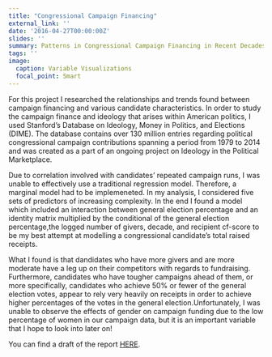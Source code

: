 ```yaml
---
title: "Congressional Campaign Financing"
external_link: ''
date: '2016-04-27T00:00:00Z'
slides: ''
summary: Patterns in Congressional Campaign Financing in Recent Decades
tags: ''
image:
  caption: Variable Visualizations
  focal_point: Smart
---
```


For this project I researched the relationships and trends found between campaign financing and various candidate characteristics. In order to study the campaign finance and ideology that arises within American politics, I used Stanford’s Database on Ideology, Money in Politics, and Elections (DIME). The database contains over 130 million entries regarding political congressional campaign contributions spanning a period from 1979 to 2014 and was created as a part of an ongoing project on Ideology in the Political Marketplace. 

Due to correlation involved with candidates’ repeated campaign runs, I was unable to effectively use a  traditional regression model. Therefore, a marginal model had to be implemeneted. In my analysis, I considered five sets of predictors of increasing complexity. In the end I found a model which included an interaction between general election percentage and an identity matrix multiplied by the conditional of the general election percentage,the logged number of givers, decade, and recipient cf-score to be my best attempt at modelling a congressional candidate’s total raised receipts. 

What I found is that dandidates who have more givers and are more moderate have a leg up on their competitors with regards to fundraising. Furthermore, candidates who have tougher campaigns ahead of them, or more specifically, candidates who achieve 50% or fewer of the general election votes, appear to rely very heavily on receipts in order to achieve higher percentages of the votes in the general election.Unfortunately, I was unable to observe the effects of gender on campaign funding due to the low percentage of women in our campaign data, but it is an important variable that I hope to look into later on!

You can find a draft of the report [HERE](LongitudinalReport.pdf).
